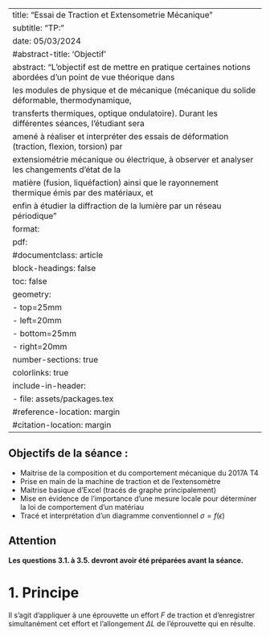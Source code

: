 
---
title: "Essai de Traction et Extensometrie Mécanique"
subtitle: "TP: "
date: 05/03/2024
#abstract-title: 'Objectif'
abstract: "L’objectif est de mettre en pratique certaines notions abordées d’un point de vue théorique dans
les modules de physique et de mécanique (mécanique du solide déformable, thermodynamique,
transferts thermiques, optique ondulatoire). Durant les différentes séances, l’étudiant sera
amené à réaliser et interpréter des essais de déformation (traction, flexion, torsion) par
extensiométrie mécanique ou électrique, à observer et analyser les changements d’état de la
matière (fusion, liquéfaction) ainsi que le rayonnement thermique émis par des matériaux, et
enfin à étudier la diffraction de la lumière par un réseau périodique"
format:
  pdf:
    #documentclass: article
    block-headings: false
    toc: false 
    geometry:
     - top=25mm
     - left=20mm
     - bottom=25mm
     - right=20mm     
    number-sections: true
    colorlinks: true    
    include-in-header:
      - file: assets/packages.tex
#reference-location: margin
#citation-location: margin
---

\thispagestyle{fancy}

\let\olditshape\itshape 
\def\itshape{\color{blue}\olditshape}



::: {.callout-tip}
## Objectifs de la séance :

- Maitrise de la composition et du comportement mécanique du 2017A T4
- Prise en main de la machine de traction et de l’extensomètre
- Maitrise basique d’Excel (tracés de graphe principalement) 
- Mise en évidence de l’importance d’une mesure locale pour déterminer la loi de comportement d’un matériau
- Tracé et interprétation d’un diagramme conventionnel $\sigma=f(\epsilon)$

:::



:::::: {.callout-caution}
## Attention
**Les questions 3.1. à 3.5. devront avoir été préparées avant la séance.**
:::


# 1. Principe {.unnumbered}

Il s’agit d’appliquer à une éprouvette un effort $F$ de traction et d’enregistrer simultanément cet effort et l’allongement $\Delta L$ de l’éprouvette qui en résulte.


